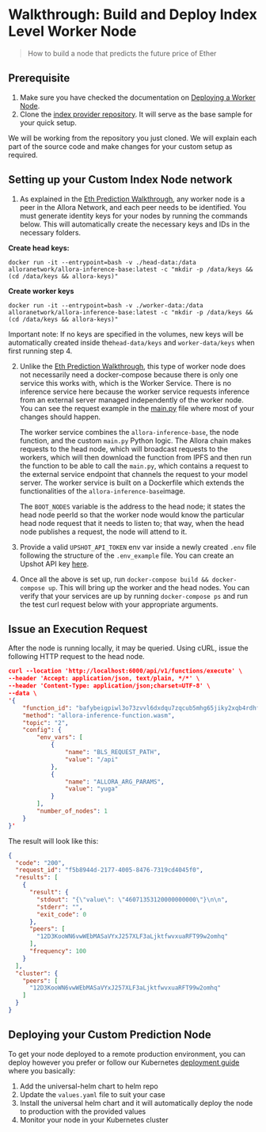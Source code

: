 # Walkthrough: Build and Deploy Index Level Worker Node

> How to build a node that predicts the future price of Ether

## Prerequisite

1. Make sure you have checked the documentation on [Deploying a Worker Node](deploy-a-worker-node-with-allora-wkr).
2. Clone the [index provider repository](https://github.com/allora-network/b7s-index-provider). It will serve as the base sample for your quick setup.

We will be working from the repository you just cloned. We will explain each part of the source code and make changes for your custom setup as required.

## Setting up your Custom Index Node network

1. As explained in the [Eth Prediction Walkthrough](/walkthrough-price-prediction-worker), any worker node is a peer in the Allora Network, and each peer needs to be identified. You must generate identity keys for your nodes by running the commands below. This will automatically create the necessary keys and IDs in the necessary folders. 

**Create head keys:**

```
docker run -it --entrypoint=bash -v ./head-data:/data alloranetwork/allora-inference-base:latest -c "mkdir -p /data/keys && (cd /data/keys && allora-keys)"
```

**Create worker keys**

```
docker run -it --entrypoint=bash -v ./worker-data:/data alloranetwork/allora-inference-base:latest -c "mkdir -p /data/keys && (cd /data/keys && allora-keys)"
```

Important note: If no keys are specified in the volumes, new keys will be automatically created inside the`head-data/keys` and `worker-data/keys` when first running step 4.

2. Unlike the [Eth Prediction Walkthrough](https://docs.allora.network/docs/walkthrough-for-running-an-ethereum-price-prediction-node), this type of worker node does not necessarily need a docker-compose because there is only one service this works with, which is the Worker Service. There is no inference service here because the worker service requests inference from an external server managed independently of the worker node. You can see the request example in the [main.py](https://github.com/allora-network/b7s-index-provider/blob/main/main.py) file where most of your changes should happen.

   The worker service combines the `allora-inference-base`, the node function, and the custom `main.py` Python logic. The Allora chain makes requests to the head node, which will broadcast requests to the workers, which will then download the function from IPFS and then run the function to be able to call the `main.py`, which contains a request to the external service endpoint that channels the request to your model server. The worker service is built on a Dockerfile which extends the functionalities of the `allora-inference-base`image.

   The `BOOT_NODES` variable is the address to the head node; it states the head node peerId so that the worker node would know the particular head node request that it needs to listen to; that way, when the head node publishes a request, the node will attend to it.

3. Provide a valid `UPSHOT_API_TOKEN` env var inside a newly created `.env` file following the structure of the `.env_example` file. You can create an Upshot API key <a href="https://developer.upshot.xyz/" target="_blank">here</a>.
4. Once all the above is set up, run `docker-compose build && docker-compose up`. This will bring up the worker and the head nodes. You can verify that your services are up by running `docker-compose ps` and run the test curl request below with your appropriate arguments.

## Issue an Execution Request

After the node is running locally, it may be queried. Using cURL, issue the following HTTP request to the head node.

```json json
curl --location 'http://localhost:6000/api/v1/functions/execute' \
--header 'Accept: application/json, text/plain, */*' \
--header 'Content-Type: application/json;charset=UTF-8' \
--data \
'{
    "function_id": "bafybeigpiwl3o73zvvl6dxdqu7zqcub5mhg65jiky2xqb4rdhfmikswzqm",
    "method": "allora-inference-function.wasm",
    "topic": "2",
    "config": {
        "env_vars": [
            {
                "name": "BLS_REQUEST_PATH",
                "value": "/api"
            },
            {
                "name": "ALLORA_ARG_PARAMS",
                "value": "yuga"
            }
        ],
        "number_of_nodes": 1
    }
}'

```

The result will look like this:

```json json
{
  "code": "200",
  "request_id": "f5b8944d-2177-4005-8476-7319cd4045f0",
  "results": [
    {
      "result": {
        "stdout": "{\"value\": \"46071353120000000000\"}\n\n",
        "stderr": "",
        "exit_code": 0
      },
      "peers": [
        "12D3KooWN6vwWEbMASaVYxJ257XLF3aLjktfwvxuaRFT99w2omhq"
      ],
      "frequency": 100
    }
  ],
  "cluster": {
    "peers": [
      "12D3KooWN6vwWEbMASaVYxJ257XLF3aLjktfwvxuaRFT99w2omhq"
    ]
  }
}
```

## Deploying your Custom Prediction Node

To get your node deployed to a remote production environment, you can deploy however you prefer or follow our Kubernetes [deployment guide](https://docs.allora.network/docs/build-a-worker-node-from-scratch#deploying-a-worker-node) where you basically:

1. Add the universal-helm chart to helm repo
2. Update the `values.yaml` file to suit your case
3. Install the universal helm chart and it will automatically deploy the node to production with the provided values
4. Monitor your node in your Kubernetes cluster
